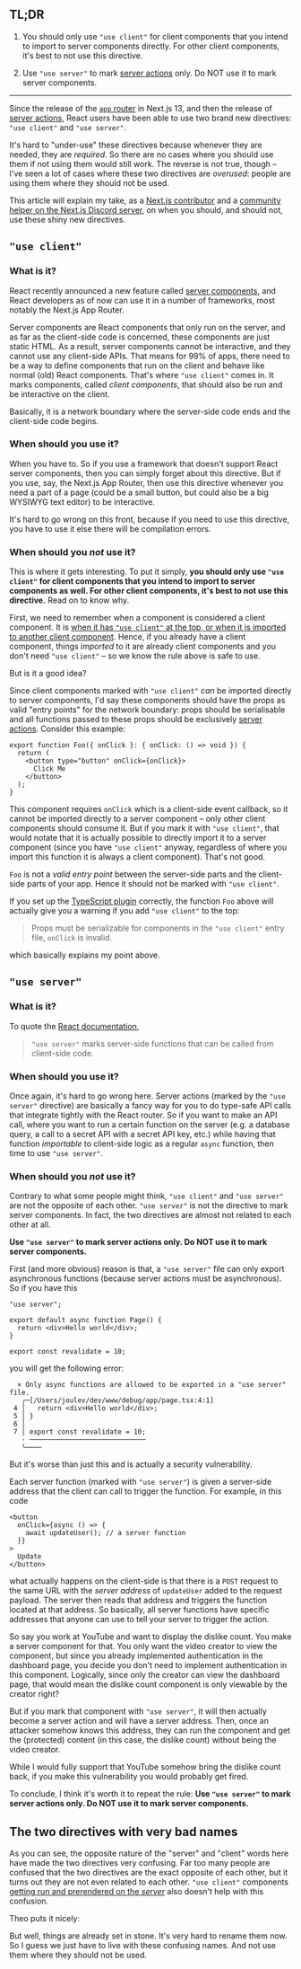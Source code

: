 

## TL;DR

1. You should only use `"use client"` for client components that you intend to import to server components directly. For other client components, it's best to not use this directive.

2. Use `"use server"` to mark [server actions](https://nextjs.org/docs/app/building-your-application/data-fetching/server-actions-and-mutations) only. Do NOT use it to mark server components.

---

Since the release of the [`app` router](https://nextjs.org/docs/app) in Next.js 13, and then the release of [server actions](https://nextjs.org/docs/app/building-your-application/data-fetching/server-actions-and-mutations), React users have been able to use two brand new directives: `"use client"` and `"use server"`.

It's hard to "under-use" these directives because whenever they are needed, they are _required_. So there are no cases where you should use them if not using them would still work. The reverse is not true, though – I've seen a lot of cases where these two directives are _overused_: people are using them where they should not be used.

This article will explain my take, as a [Next.js contributor](https://github.com/vercel/next.js/commits?author=joulev) and a [community helper on the Next.js Discord server](https://nextjs-forum.com), on when you should, and should not, use these shiny new directives.

## `"use client"`

### What is it?

React recently announced a new feature called [server components](https://react.dev/blog/2023/03/22/react-labs-what-we-have-been-working-on-march-2023#react-server-components), and React developers as of now can use it in a number of frameworks, most notably the Next.js App Router.

Server components are React components that only run on the server, and as far as the client-side code is concerned, these components are just static HTML. As a result, server components cannot be interactive, and they cannot use any client-side APIs. That means for 99% of apps, there need to be a way to define components that run on the client and behave like normal (old) React components. That's where `"use client"` comes in. It marks components, called _client components_, that should also be run and be interactive on the client.

Basically, it is a network boundary where the server-side code ends and the client-side code begins.

### When should you use it?

When you have to. So if you use a framework that doesn't support React server components, then you can simply forget about this directive. But if you use, say, the Next.js App Router, then use this directive whenever you need a part of a page (could be a small button, but could also be a big WYSIWYG text editor) to be interactive.

It's hard to go wrong on this front, because if you need to use this directive, you have to use it else there will be compilation errors.

### When should you _not_ use it?

This is where it gets interesting. To put it simply, **you should only use `"use client"` for client components that you intend to import to server components as well. For other client components, it's best to not use this directive.** Read on to know why.

First, we need to remember when a component is considered a client component. It is [when it has `"use client"` at the top, or when it is imported to another client component](https://nextjs-faq.com/when-client-component-in-app-router). Hence, if you already have a client component, things _imported_ to it are already client components and you don't need `"use client"` – so we know the rule above is safe to use.

But is it a good idea?

Since client components marked with `"use client"` _can_ be imported directly to server components, I'd say these components should have the props as valid "entry points" for the network boundary: props should be serialisable and all functions passed to these props should be exclusively [server actions](https://nextjs.org/docs/app/building-your-application/data-fetching/server-actions-and-mutations). Consider this example:

```tsx
export function Foo({ onClick }: { onClick: () => void }) {
  return (
    <button type="button" onClick={onClick}>
      Click Me
    </button>
  );
}
```

This component requires `onClick` which is a client-side event callback, so it cannot be imported directly to a server component – only other client components should consume it. But if you mark it with `"use client"`, that would notate that it is actually possible to directly import it to a server component (since you have `"use client"` anyway, regardless of where you import this function it is always a client component). That's not good.

`Foo` is not a _valid entry point_ between the server-side parts and the client-side parts of your app. Hence it should not be marked with `"use client"`.

If you set up the [TypeScript plugin](https://nextjs.org/docs/app/building-your-application/configuring/typescript#typescript-plugin) correctly, the function `Foo` above will actually give you a warning if you add `"use client"` to the top:

> Props must be serializable for components in the `"use client"` entry file, `onClick` is invalid.

which basically explains my point above.

## `"use server"`

### What is it?

To quote the [React documentation](https://react.dev/reference/react/use-server),

> `"use server"` marks server-side functions that can be called from client-side code.

### When should you use it?

Once again, it's hard to go wrong here. Server actions (marked by the `"use server"` directive) are basically a fancy way for you to do type-safe API calls that integrate tightly with the React router. So if you want to make an API call, where you want to run a certain function on the server (e.g. a database query, a call to a secret API with a secret API key, etc.) while having that function _importable_ to client-side logic as a regular `async` function, then time to use `"use server"`.

### When should you _not_ use it?

Contrary to what some people might think, `"use client"` and `"use server"` are not the opposite of each other. `"use server"` is not the directive to mark server components. In fact, the two directives are almost not related to each other at all.

**Use `"use server"` to mark server actions only. Do NOT use it to mark server components.**

First (and more obvious) reason is that, a `"use server"` file can only export asynchronous functions (because server actions must be asynchronous). So if you have this

```tsx
"use server";

export default async function Page() {
  return <div>Hello world</div>;
}

export const revalidate = 10;
```

you will get the following error:

```plaintext
  × Only async functions are allowed to be exported in a "use server" file.
   ╭─[/Users/joulev/dev/www/debug/app/page.tsx:4:1]
 4 │   return <div>Hello world</div>;
 5 │ }
 6 │
 7 │ export const revalidate = 10;
   · ─────────────────────────────
   ╰────
```

But it's worse than just this and is actually a security vulnerability.

Each server function (marked with `"use server"`) is given a server-side address that the client can call to trigger the function. For example, in this code

```tsx
<button
  onClick={async () => {
    await updateUser(); // a server function
  }}
>
  Update
</button>
```

what actually happens on the client-side is that there is a `POST` request to the same URL with the _server address_ of `updateUser` added to the request payload. The server then reads that address and triggers the function located at that address. So basically, all server functions have specific addresses that anyone can use to tell your server to trigger the action.

So say you work at YouTube and want to display the dislike count. You make a server component for that. You only want the video creator to view the component, but since you already implemented authentication in the dashboard page, you decide you don't need to implement authentication in this component. Logically, since only the creator can view the dashboard page, that would mean the dislike count component is only viewable by the creator right?

But if you mark that component with `"use server"`, it will then actually become a server action and will have a server address. Then, once an attacker somehow knows this address, they can run the component and get the (protected) content (in this case, the dislike count) without being the video creator.

While I would fully support that YouTube somehow bring the dislike count back, if you make this vulnerability you would probably get fired.

To conclude, I think it's worth it to repeat the rule: **Use `"use server"` to mark server actions only. Do NOT use it to mark server components.**

## The two directives with very bad names

As you can see, the opposite nature of the "server" and "client" words here have made the two directives very confusing. Far too many people are confused that the two directives are the exact opposite of each other, but it turns out they are not even related to each other. `"use client"` components [getting run and prerendered on the _server_](https://github.com/reactwg/server-components/discussions/4) also doesn't help with this confusion.

Theo puts it nicely:

<Tweet id="1736177027433316701" />

But well, things are already set in stone. It's very hard to rename them now. So I guess we just have to live with these confusing names. And not use them where they should not be used.
